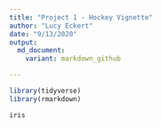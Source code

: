 ```yaml
---
title: "Project 1 - Hockey Vignette"
author: "Lucy Eckert"
date: "9/13/2020"
output:
  md_document:
    variant: markdown_github

---
```


```r

library(tidyverse)
library(rmarkdown)
```

```r
iris
```

```r

```

